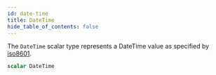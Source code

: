 ```yaml
---
id: date-time
title: DateTime
hide_table_of_contents: false
---
```


The `DateTime` scalar type represents a DateTime
value as specified by
[iso8601](https://en.wikipedia.org/wiki/ISO_8601).

```graphql
scalar DateTime
```
